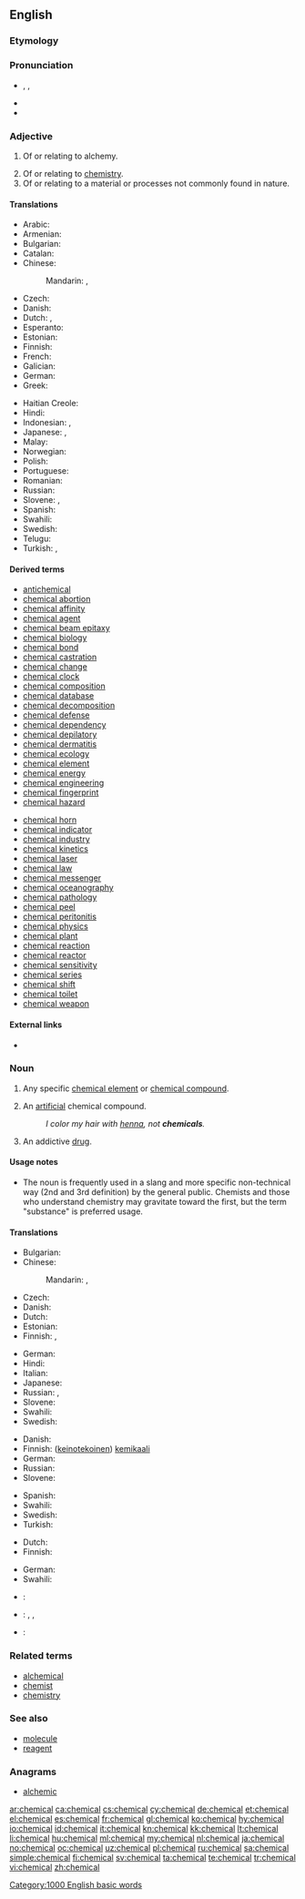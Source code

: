 ==English==

===Etymology===
{{suffix|chemic|al|t1=alchemy|t2=related to}}

===Pronunciation===
* {{enPR|kĕm'ĭk-əl}}, {{IPA|/ˈkɛmɪkəl/}}, {{X-SAMPA|/"kEmIk@l/}}
* {{audio|en-us-chemical.ogg|Audio (US)}}
* {{rhymes|ɛmɪkəl}}

===Adjective===
{{en-adj|-}}

# {{context|obsolete|lang=en}} Of or relating to alchemy.
# Of or relating to [[chemistry]].
# Of or relating to a material or processes not commonly found in nature.

====Translations====
{{trans-top|relating to chemistry}}
* Arabic: {{t-|ar|كيمياوي|m|tr=keemyawee|sc=Arab}}
* Armenian: {{t-|hy|քիմիական|tr=kʿimiakan|sc=Armn}}
* Bulgarian: {{t-|bg|химически}}
* Catalan: {{t+|ca|químic}}
* Chinese:
*: Mandarin: {{t-|cmn|化學|alt=化學的|sc=Hani}}, {{t-|cmn|化学|alt=化学的|tr=huàxué de|sc=Hani}}
* Czech: {{t+|cs|chemický}}
* Danish: {{t-|da|kemisk}}
* Dutch: {{t+|nl|chemisch}}, {{t+|nl|scheikundig}}
* Esperanto: {{t-|eo|kemia}}
* Estonian: {{t-|et|keemiline}}
* Finnish: {{t+|fi|kemiallinen}}
* French: {{t+|fr|chimique}}
* Galician: {{t+|gl|químico}}
* German: {{t+|de|chemisch}}
* Greek: {{t+|el|χημικός}}
{{trans-mid}}
* Haitian Creole: {{tø|ht|chimik}}
* Hindi: {{t-|hi|रासायनिक|tr=rāsāynik}}
* Indonesian: {{t+|id|kimia}}, {{t+|id|kimiawi}}
* Japanese: {{t-|ja|化学～|tr=[[かがく]], kagaku|sc=Jpan}}, {{t-|ja|化学的|tr=[[かがく]]てき, kagaku-teki|sc=Jpan}}
* Malay: {{t-|ms|kimiawi}}
* Norwegian: {{t+|no|kjemisk}}
* Polish: {{t+|pl|chemiczny}}
* Portuguese: {{t+|pt|químico}}
* Romanian: {{t+|ro|chimic}}
* Russian: {{t+|ru|химический|tr=χimíčeskij}}
* Slovene: {{t-|sl|kemičen}}, {{t-|sl|kemijski}}
* Spanish: {{t+|es|químico}}
* Swahili: {{t+|sw|kemikali}}
* Swedish: {{t+|sv|kemisk}}
* Telugu: {{t+|te|రసాయన|sc=Telu}}
* Turkish: {{t+|tr|kimyasal}}, {{t+|tr|kimyevî}}
{{trans-bottom}}

====Derived terms====
{{top2}}
* [[antichemical]]
* [[chemical abortion]]
* [[chemical affinity]]
* [[chemical agent]]
* [[chemical beam epitaxy]]
* [[chemical biology]]
* [[chemical bond]]
* [[chemical castration]]
* [[chemical change]]
* [[chemical clock]]
* [[chemical composition]]
* [[chemical database]]
* [[chemical decomposition]]
* [[chemical defense]]
* [[chemical dependency]]
* [[chemical depilatory]]
* [[chemical dermatitis]]
* [[chemical ecology]]
* [[chemical element]]
* [[chemical energy]]
* [[chemical engineering]]
* [[chemical fingerprint]]
* [[chemical hazard]]
{{mid2}}
* [[chemical horn]]
* [[chemical indicator]]
* [[chemical industry]]
* [[chemical kinetics]]
* [[chemical laser]]
* [[chemical law]]
* [[chemical messenger]]
* [[chemical oceanography]]
* [[chemical pathology]]
* [[chemical peel]]
* [[chemical peritonitis]]
* [[chemical physics]]
* [[chemical plant]]
* [[chemical reaction]]
* [[chemical reactor]]
* [[chemical sensitivity]]
* [[chemical series]]
* [[chemical shift]]
* [[chemical toilet]]
* [[chemical weapon]]
{{bottom}}

====External links====
* {{pedialite|Chemistry}}

===Noun===
{{en-noun}}

# {{context|chemistry|sciences|lang=en}} Any specific [[chemical element]] or [[chemical compound]].
# An [[artificial]] chemical compound.
#: ''I color my hair with [[henna]], not '''chemicals'''.''
# {{context|slang|lang=en}} An addictive [[drug]].

====Usage notes====
* The noun is frequently used in a slang and more specific non-technical way (2nd and 3rd definition) by the general public. Chemists and those who understand chemistry may gravitate toward the first, but the term "substance" is preferred usage.

====Translations====
{{trans-top|any specific element or chemical compound}}
* Bulgarian: {{t-|bg|химикал|m}}
* Chinese:
*: Mandarin: {{t|cmn|化學物質|sc=Hani}}, {{t|cmn|化学物质|tr=huàxué wùzhí|sc=Hani}}
* Czech: {{t-|cs|chemikálie}}
* Danish: {{t-|da|kemikalie|n}}
* Dutch: {{t+|nl|chemicalie|f}}
* Estonian: {{t-|et|kemikaal}}
* Finnish: {{t+|fi|kemikaali}}, {{t-|fi|kemiallinen aine}}
{{trans-mid}}
* German: {{t+|de|Chemikalie|f}}
* Hindi: {{t-|hi|रसायन|m|tr=rasāyan}}
* Italian: {{t|it|composto chimico|m}}
* Japanese: {{t-|ja|化学物質|tr=かがくぶっしつ, kagaku busshitsu|sc=Jpan}}
* Russian: {{t+|ru|химикат|m|tr=ximikát|sc=Cyrl}}, {{t+|ru|химическое соединение|n|tr=ximíčeskoje sojedinénije|sc=Cyrl}}
* Slovene: {{t-|sl|kemikalija|f}}
* Swahili: {{t+|sw|kemikali}}
* Swedish: {{t-|sv|kemikalie|c}}
{{trans-bottom}}

{{trans-top|an artificial chemical compound}}
* Danish: {{t-|da|kemikalie|n}}
* Finnish: ([[keinotekoinen]]) [[kemikaali]]
* German: {{t+|de|Chemikalie|f}}
* Russian: {{t+|ru|химическое соединение|n|tr=ximíčeskoje sojedinénije|sc=Cyrl}}
* Slovene: {{t-|sl|kemikalija|f}}
{{trans-mid}}
* Spanish: {{t-|es|producto químico|m}}
* Swahili: {{t+|sw|kemikali}}
* Swedish: {{t-|sv|kemikalie|c}}
* Turkish: {{t+|tr|kimyasal}}
{{trans-bottom}}

{{trans-top|an addictive drug}}
* Dutch: {{t-|nl|verslavend middel|n}}
* Finnish: {{t-|fi|kova huume}}
{{trans-mid}}
* German: {{t+|de|Chemikalie|f}}
* Swahili: {{t+|sw|kemikali}}
{{trans-bottom}}

{{checktrans-top}}
* {{ttbc|fr}}: {{t+|fr|produit chimique|m}}
{{trans-mid}}
* {{ttbc|no}}: {{t-|no|kjemikal|n}}, {{t+|no|kjemikalie|m}}, {{t-|no|kjemikalium|n}}
* {{ttbc|te}}: {{t+|te|రసాయనము|sc=Telu}}
{{trans-bottom}}

===Related terms===
* [[alchemical]]
* [[chemist]]
* [[chemistry]]

===See also===
* [[molecule]]
* [[reagent]]

===Anagrams===
* [[alchemic#English|alchemic]]

[[Category:1000 English basic words]]

[[ar:chemical]]
[[ca:chemical]]
[[cs:chemical]]
[[cy:chemical]]
[[de:chemical]]
[[et:chemical]]
[[el:chemical]]
[[es:chemical]]
[[fr:chemical]]
[[gl:chemical]]
[[ko:chemical]]
[[hy:chemical]]
[[io:chemical]]
[[id:chemical]]
[[it:chemical]]
[[kn:chemical]]
[[kk:chemical]]
[[lt:chemical]]
[[li:chemical]]
[[hu:chemical]]
[[ml:chemical]]
[[my:chemical]]
[[nl:chemical]]
[[ja:chemical]]
[[no:chemical]]
[[oc:chemical]]
[[uz:chemical]]
[[pl:chemical]]
[[ru:chemical]]
[[sa:chemical]]
[[simple:chemical]]
[[fi:chemical]]
[[sv:chemical]]
[[ta:chemical]]
[[te:chemical]]
[[tr:chemical]]
[[vi:chemical]]
[[zh:chemical]]